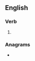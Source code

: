 ==English==

===Verb===
{{head|en|verb form}}

# {{en-past of|recline}}

===Anagrams===
* {{anagrams|en|a=cdeeilnr|decliner}}